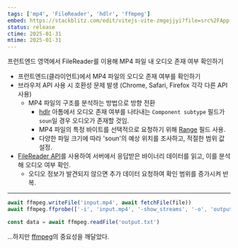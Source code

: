 ```yaml
---
tags: ['mp4', 'FileReader', 'hdlr', 'ffmpeg']
embed: https://stackblitz.com/edit/vitejs-vite-zmgejjyi?file=src%2FApp.tsx
status: release
ctime: 2025-01-31
mtime: 2025-01-31
---
```



<QuoteLink url="https://techblog.lycorp.co.jp/ko/check-mp4-file-has-audio-using-filereader-in-front-end">
프런트엔드 영역에서 FileReader를 이용해 MP4 파일 내 오디오 존재 여부 확인하기
</QuoteLink>

- 프런트엔드(클라이언트)에서 MP4 파일의 오디오 존재 여부를 확인하기
- 브라우저 API 사용 시 호환성 문제 발생 (Chrome, Safari, Firefox 각각 다른 API 사용)
  - MP4 파일의 구조를 분석하는 방법으로 방향 전환
    - [hdlr](https://developer.apple.com/documentation/quicktime-file-format/metadata_handler_atom) 아톰에서 오디오 존재 여부를 나타내는 `Component subtype` 필드가 `soun`일 경우 오디오가 존재할 것임.
    - MP4 파일의 특정 바이트를 선택적으로 요청하기 위해 [Range](https://developer.mozilla.org/ko/docs/Web/HTTP/Headers/Range) 필드 사용.
    - 다양한 파일 크기에 따라 'soun'의 예상 위치를 조사하고, 적절한 범위 값 설정.
- [FileReader API](https://developer.mozilla.org/en-US/docs/Web/API/FileReader)를 사용하여 서버에서 응답받은 바이너리 데이터를 읽고, 이를 분석해 오디오 여부 확인.
  - 오디오 정보가 발견되지 않으면 추가 데이터 요청하여 확인 범위를 증가시켜 반복.

---

```ts
await ffmpeg.writeFile('input.mp4', await fetchFile(file))
await ffmpeg.ffprobe(['-i', 'input.mp4', '-show_streams', '-o', 'output.txt'])

const data = await ffmpeg.readFile('output.txt')
```

...하지만 [ffmpeg](https://www.ffmpeg.org/)의 중요성을 깨달았다.
